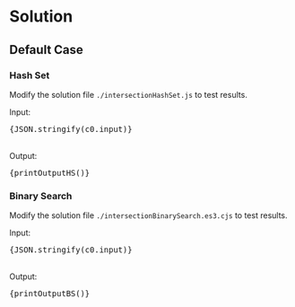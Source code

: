 


<Meta title="Data Structure/Array/1D/Easy/[349] Intersection of Two Arrays/Solution/Javascript" />

# Solution

## Default Case

### Hash Set

Modify the solution file `./intersectionHashSet.js` to test results.

<Canvas withSource="open">
  <Story name="Case 0 (Hash Set)" parameters={{ docs: { source: { code: codeHS } } }}>
    <div>
      <div>Input: </div>
      <pre>{JSON.stringify(c0.input)}</pre>
    </div>
    <br />
    <div>
      <div>Output: </div>
      <pre>{printOutputHS()}</pre>
    </div>
  </Story>
</Canvas>

### Binary Search

Modify the solution file `./intersectionBinarySearch.es3.cjs` to test results.

<Canvas withSource="open">
  <Story name="Case 0 (Binary Search)" parameters={{ docs: { source: { code: codeBS } } }}>
    <div>
      <div>Input: </div>
      <pre>{JSON.stringify(c0.input)}</pre>
    </div>
    <br />
    <div>
      <div>Output: </div>
      <pre>{printOutputBS()}</pre>
    </div>
  </Story>
</Canvas>
